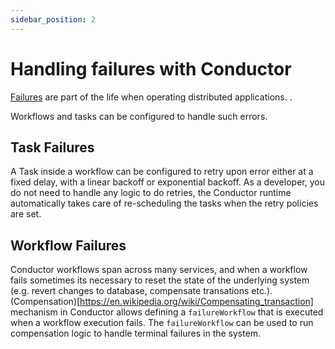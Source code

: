 ```yaml
---
sidebar_position: 2
---
```

# Handling failures with Conductor
[Failures](https://en.wikipedia.org/wiki/Fallacies_of_distributed_computing) are part of the life when operating distributed applications. .  

Workflows and tasks can be configured to handle such errors. 

## Task Failures
A Task inside a workflow can be configured to retry upon error either at a fixed delay, with a linear backoff or exponential backoff.
As a developer, you do not need to handle any logic to do retries, the Conductor runtime automatically takes care of re-scheduling the tasks when the retry policies are set.

## Workflow Failures
Conductor workflows span across many services, and when a workflow fails sometimes its necessary to reset the state of the underlying system (e.g. revert changes to database, compensate transations etc.).
(Compensation)[https://en.wikipedia.org/wiki/Compensating_transaction] mechanism in Conductor allows defining a `failureWorkflow` that is executed when a workflow execution fails.
The `failureWorkflow` can be used to run compensation logic to handle terminal failures in the system.

